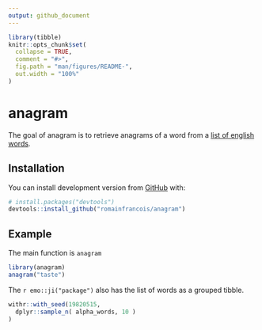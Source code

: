 ```yaml
---
output: github_document
---
```


<!-- README.md is generated from README.Rmd. Please edit that file -->

```r
library(tibble)
knitr::opts_chunk$set(
  collapse = TRUE,
  comment = "#>",
  fig.path = "man/figures/README-",
  out.width = "100%"
)
```
# anagram

The goal of anagram is to retrieve anagrams of a word from a 
[list of english words](https://github.com/dwyl/english-words). 

## Installation

You can install development version from [GitHub](https://github.com/) with:

``` r
# install.packages("devtools")
devtools::install_github("romainfrancois/anagram")
```

## Example

The main function is `anagram`

```r
library(anagram)
anagram("taste")
```

The `r emo::ji("package")` also has the list of words as a grouped tibble.

```r
withr::with_seed(19820515, 
  dplyr::sample_n( alpha_words, 10 )  
)
```


